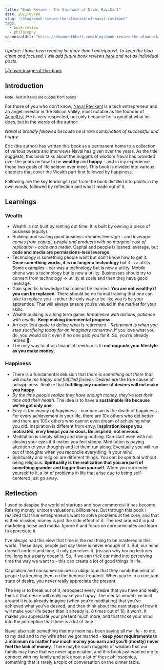```yaml
---
title: "Book Review - The Almanack of Naval Ravikant"
date: 2021-08-09
slug: "/blog/book-review-the-almanack-of-naval-ravikant"
tags:
  - book-review
  - philosophy
canonicalUrl: "https://dhwaneetbhatt.com/blog/book-review-the-almanack-of-naval-ravikant"
---
```


*Update: I have been reading lot more than I anticipated. To keep the blog clean and focused, I will add future book reviews [here](https://dhwaneetbhatt.notion.site/Books-981a74d2f7434235970d4a2849654f06) and not as individual posts.*

<a href="https://www.goodreads.com/book/show/54898389-the-almanack-of-naval-ravikant">
  <img src="https://i.gr-assets.com/images/S/compressed.photo.goodreads.com/books/1598011736l/54898389._SY475_.jpg" alt="cover-image-of-the-book"/>
</a>

## Introduction

<sub>Note: Text in italics are quotes from books</sub>

For those of you who don’t know, [Naval Ravikant](https://en.wikipedia.org/wiki/Naval_Ravikant) is a tech entrepreneur and an angel investor in the Silicon Valley, most notable as the founder of [AngelList](https://angel.co/). He is very respected, not only because he is good at what he does, but in the words of the author:

*Naval is broadly followed because he is rare combination of successful and happy.*

Eric (the author) has written this book as a permanent home to a collection of various tweets and interviews Naval has given over the years. As the title suggests, this book talks about the nuggets of wisdom Naval has provided over the years on how to be **wealthy** and **happy** - and in my experience those two goals of life seldom ever meet. This book is divided into various chapters that cover the Wealth part first followed by happiness.

Following are the key learnings I got from the book distilled into points in my own words, followed by reflection and what I made out of it.

## Learnings

### Wealth

- Wealth is not built by renting out time. It is built by owning a piece of business (equity).
- Building and scaling good business requires leverage - and *leverage comes from capital, people and products with no marginal cost of replication - code and media*. Capital and people is loaned leverage, but **code and media are permissions-less leverage.**
- Technology is something people want but don’t know how to get it. **Once something works, it is no longer a technology** but it is a utility. Some examples - car was a technology but is now a utility. Mobile phone was a technology but is now a utility. Businesses should try to convert from technology → utility at scale and then they have good leverage.
- Gain specific knowledge that cannot be learned. **You are not wealthy if you can be replaced**. There should be no formal training that one can take to replace you - rather the only way to be like you is be your apprentice. That will always ensure you’re valued in the market for your skills.
- Wealth building is a long term game. *Impatience with actions, patience with results.* **Keep making incremental progress**.
- An excellent quote to define what is retirement - *Retirement is when you stop sacrificing today for an imaginary tomorrow*. If you love what you do, you would do it even if no one paid you for it. So, you’re already retired 🙂.
- The only way to attain financial freedom is to **not upgrade your lifestyle as you make money**.

### Happiness

- There is a fundamental delusion that *there is something out there that will make me happy and fulfilled forever.* Desires are the true cause of unhappiness. Realize that **fulfilling any number of desires will not make you happy.**
- *By the time people realize they have enough money, they’ve lost their time and their health.* The idea is to have a **sustainable life because we’ve got only one**.
- *Envy is the enemy of happiness* - comparison is the death of happiness. For every achievement in your life, there are 10x others who did better and there are 100x others who cannot even dream of achieving what you did. Inspiration is different from envy. **Inspiration keeps you motivated, envy keeps you anxious. Be inspired, not envious.**
- Meditation is simply sitting and doing nothing. Can start even with not closing your eyes if it makes you feel sleepy. Meditation is paying attention to your thoughts and let them run along. Eventually you will run out of thoughts when you reconcile everything in your mind.
- Spirituality and religion are different things. You can be spiritual without being religious. **Spirituality is the realization that you are part of something grander and bigger than yourself.** When you surrender yourself to it, a lot of problems in life that arise due to being self-centered just go away.

## Reflection

I used to despise the world of startups and how commercial it has become. Raising money, unicorn valuations, billionaires. But through this book I realized that true entrepreneurs want to solve problems at the core, and that is their mission, money is just the side effect of it. The rest around it is just marketing noise and media. Ignore it and focus on core principles and learn to appreciate it.

I’ve always had this view that time is the real thing to be mastered in this world. These days, people just say there is never enough of it. But, our mind doesn’t understand time, it only perceives it. (reason why boring lectures feel long but a party doesn’t). So, if we can trick our mind into perceiving time the way we want to - this can create a lot of good things in life.

Capitalism and consumerism are so ubiquitous that they numb the mind of people by keeping them on the hedonic treadmill. When you’re in a constant state of desire, you never really appreciate the present.

The key is to break out of it, retrospect every desire that you have and really think if that desire will really make you happy. The mental model I’ve built around it is to already imagine (when you’re meditating) that you’ve achieved what you’ve desired, and then think about the next steps of how it will make your life better than it already is. 8 times out of 10, it won’t. It makes you appreciate your present much more, and that tricks your mind into the perception that there is a lot of time.

Naval also said something that my mom has been saying all my life - to me, to my dad and to my wife after we got married - **keep your requirements to a minimum no matter how much money you earn and you’ll (mostly) never feel the lack of money**. There maybe such nuggets of wisdom that our family may have that we never appreciated, and this book just wanted me to connect with my family and talk about a lot of these philosophies, something that is rarely a topic of conversation on the dinner table.